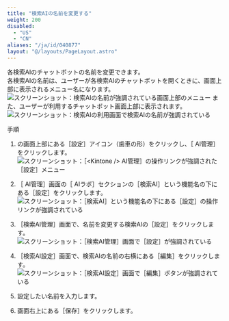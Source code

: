 ```yaml
---
title: "検索AIの名前を変更する"
weight: 200
disabled:
  - "US"
  - "CN"
aliases: "/ja/id/040877"
layout: "@/layouts/PageLayout.astro"
---
```



各検索AIのチャットボットの名前を変更できます。  
各検索AIの名前は、ユーザーが各検索AIのチャットボットを開くときに、画面上部に表示されるメニュー名になります。  
<Img src="/k/kintone/img-ja/search_prefs_name_01.png" alt="スクリーンショット：検索AIの名前が強調されている画面上部のメニュー" />
また、ユーザーが利用するチャットボット画面上部に表示されます。  
<Img src="/k/kintone/img-ja/search_prefs_name_02.png" alt="スクリーンショット：検索AIの利用画面で検索AIの名前が強調されている" />

<Heading level={2} id="assist_settings_search_prefs_name_10">手順</Heading>

1. <Kintone />の画面上部にある［設定］アイコン（歯車の形）をクリックし、［<Kintone /> AI管理］をクリックします。  
   <Img src="/k/kintone/img-ja/ai_enable_01.png" alt="スクリーンショット：［<Kintone /> AI管理］の操作リンクが強調された［設定］メニュー" />

1. ［<Kintone /> AI管理］画面の［<Kintone /> AIラボ］セクションの［検索AI］という機能名の下にある［設定］をクリックします。  
   <Img src="/k/kintone/img-ja/assist_ceate_01.png" alt="スクリーンショット：［検索AI］という機能名の下にある［設定］の操作リンクが強調されている" />

1. ［検索AI管理］画面で、名前を変更する検索AIの［設定］をクリックします。  
   <Img src="/k/kintone/img-ja/search_prefs_change_01.png" alt="スクリーンショット：［検索AI管理］画面で［設定］が強調されている" />

1. ［検索AI設定］画面で、検索AIの名前の右横にある［編集］をクリックします。
   <Img src="/k/kintone/img-ja/search_prefs_name_03.png" alt="スクリーンショット：［検索AI設定］画面で［編集］ボタンが強調されている" />

1. 設定したい名前を入力します。

1. 画面右上にある［保存］をクリックします。
